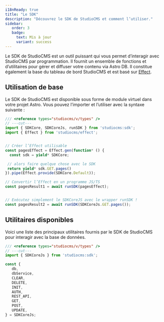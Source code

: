 ```yaml
---
i18nReady: true
title: "Le SDK"
description: "Découvrez le SDK de StudioCMS et comment l’utiliser."
sidebar:
   order: 3
   badge:
     text: Mis à jour
     variant: success
---
```



Le SDK de StudioCMS est un outil puissant qui vous permet d’interagir avec StudioCMS par programmation. Il fournit un ensemble de fonctions et d’utilitaires pour gérer et diffuser votre contenu via Astro DB. Il constitue également la base du tableau de bord StudioCMS et est basé sur [Effect](https://effect.website).

## Utilisation de base

Le SDK de StudioCMS est disponible sous forme de module virtuel dans votre projet Astro. Vous pouvez l’importer et l’utiliser avec la syntaxe suivante :

```ts twoslash title="example.ts" {"Working with StudioCMS SDK and Effect":4} {"Working with StudioCMS SDK without Effect":16}
/// <reference types="studiocms/v/types" />
// ---cut---
import { SDKCore, SDKCoreJs, runSDK } from 'studiocms:sdk';
import { Effect } from 'studiocms/effect';


// Créer l’Effect utilisable
const pagesEffect = Effect.gen(function* () {
  const sdk = yield* SDKCore;

 // alors faire quelque chose avec le SDK
 return yield* sdk.GET.pages()
}).pipe(Effect.provide(SDKCore.Default));

// Convertir l’Effect en un programme JS/TS
const pagesResult1 = await runSDK(pagesEffect);


// Exécutez simplement le SDKCoreJS avec le wrapper runSDK !
const pagesResult2 = await runSDK(SDKCoreJs.GET.pages());
```

## Utilitaires disponibles

Voici une liste des principaux utilitaires fournis par le SDK de StudioCMS pour interagir avec la base de données.

```ts twoslash title="utils.ts" 
/// <reference types="studiocms/v/types" />
// ---cut---
import { SDKCoreJs } from 'studiocms:sdk';

const {
   db,
   dbService,
   CLEAR,
   DELETE,
   INIT,
   AUTH,
   REST_API,
   GET,
   POST,
   UPDATE,
} = SDKCoreJs;
```
